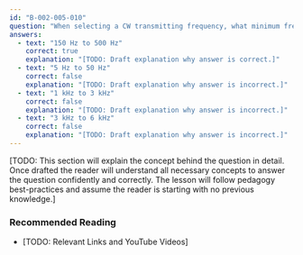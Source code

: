 ```yaml
---
id: "B-002-005-010"
question: "When selecting a CW transmitting frequency, what minimum frequency separation from a contact in progress should you allow to minimize interference?"
answers:
  - text: "150 Hz to 500 Hz"
    correct: true
    explanation: "[TODO: Draft explanation why answer is correct.]"
  - text: "5 Hz to 50 Hz"
    correct: false
    explanation: "[TODO: Draft explanation why answer is incorrect.]"
  - text: "1 kHz to 3 kHz"
    correct: false
    explanation: "[TODO: Draft explanation why answer is incorrect.]"
  - text: "3 kHz to 6 kHz"
    correct: false
    explanation: "[TODO: Draft explanation why answer is incorrect.]"
---
```


[TODO: This section will explain the concept behind the question in detail. Once drafted the reader will understand all necessary concepts to answer the question confidently and correctly. The lesson will follow pedagogy best-practices and assume the reader is starting with no previous knowledge.]

### Recommended Reading

- [TODO: Relevant Links and YouTube Videos]
